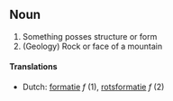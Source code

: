 ==Noun==
# Something posses structure or form
# (Geology) Rock or face of a mountain

==== Translations ====
*Dutch: [[formatie]] ''f'' (1), [[rotsformatie]] ''f'' (2)